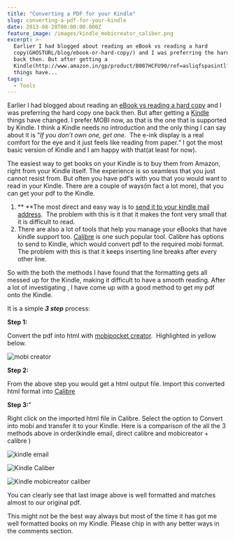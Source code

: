```yaml
---
title: "Converting a PDF for your Kindle"
slug: converting-a-pdf-for-your-kindle
date: 2013-08-28T00:00:00.000Z
feature_image: /images/kindle_mobicreator_caliber.png
excerpt: >-
  Earlier I had blogged about reading an eBook vs reading a hard
  copy(GHOSTURL/blog/ebook-or-hard-copy/) and I was preferring the hard copy one
  back then. But after getting a
  Kindle(http://www.amazon.in/gp/product/B007HCFU90/ref=asliqfspasintl?ie=UTF8&camp=3626&creative=24790&creativeASIN=B007HCFU90&linkCode=as2&tag=rahulpnath-21)
  things have...
tags:
  - Tools
---
```

Earlier I had blogged about reading an [eBook vs reading a hard copy](/blog/ebook-or-hard-copy/) and I was preferring the hard copy one back then. But after getting a [Kindle](http://www.amazon.in/gp/product/B007HCFU90/ref=as_li_qf_sp_asin_tl?ie=UTF8&camp=3626&creative=24790&creativeASIN=B007HCFU90&linkCode=as2&tag=rahulpnath-21) things have changed. I prefer MOBI now, as that is the one that is supported by Kindle. I think a Kindle needs no introduction and the only thing I can say about it is “_If you don’t own one, get one._  The e-ink display is a real comfort for the eye and it just feels like reading from paper.“ I got the most basic version of Kindle and I am happy with that(at least for now).

The easiest way to get books on your Kindle is to buy them from Amazon, right from your Kindle itself. The experience is so seamless that you just cannot resist from. But often you have pdf’s with you that you would want to read in your Kindle. There are a couple of ways(in fact a lot more), that you can get your pdf to the Kindle.

1.  \*\* \*\*The most direct and easy way is to [send it to your kindle mail address](http://www.amazon.com/gp/sendtokindle/email).  The problem with this is it that it makes the font very small that it is difficult to read.
2.  There are also a lot of tools that help you manage your eBooks that have kindle support too. [Calibre](http://calibre-ebook.com/) is one such popular tool. Calibre has options to send to Kindle, which would convert pdf to the required mobi format. The problem with this is that it keeps inserting line breaks after every other line.

So with the both the methods I have found that the formatting gets all messed up for the Kindle, making it difficult to have a smooth reading. After a lot of investigating , I have come up with a good method to get my pdf onto the Kindle.

It is a simple **_3 step_** process:

**Step 1:**

Convert the pdf into html with [mobipocket creator](http://www.mobipocket.com/en/downloadsoft/productdetailscreator.asp).  Highlighted in yellow below.

![mobi creator](/images/mobicreator.png)

**Step 2:**

From the above step you would get a html output file. Import this converted html format into [Calibre](http://calibre-ebook.com/)

**Step 3:**"

Right click on the imported html file in Calibre. Select the option to Convert into mobi and transfer it to your Kindle. Here is a comparison of the all the 3 methods above in order(kindle email, direct calibre and mobicreator + calibre )

![kindle email](/images/kindle_email.jpg)

![Kindle Caliber](/images/Kindle_Caliber.png)

![Kindle mobicreator caliber](/images/kindle_mobicreator_caliber.png)

You can clearly see that last image above is well formatted and matches almost to our original pdf.

This might not be the best way always but most of the time it has got me well formatted books on my Kindle. Please chip in with any better ways in the comments section.
